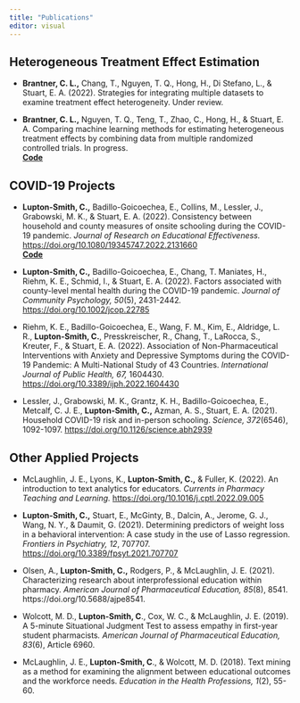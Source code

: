 ```yaml
---
title: "Publications"
editor: visual
---
```


## Heterogeneous Treatment Effect Estimation

-   **Brantner, C. L.,** Chang, T., Nguyen, T. Q., Hong, H., Di Stefano, L., & Stuart, E. A. (2022). Strategies for integrating multiple datasets to examine treatment effect heterogeneity. Under review.

-   **Brantner, C. L.,** Nguyen, T. Q., Teng, T., Zhao, C., Hong, H., & Stuart, E. A. Comparing machine learning methods for estimating heterogeneous treatment effects by combining data from multiple randomized controlled trials. In progress.\
    [**Code**](https://github.com/carlyls/CATE_multiRCT)

## COVID-19 Projects

-   **Lupton-Smith, C.,** Badillo-Goicoechea, E., Collins, M., Lessler, J., Grabowski, M. K., & Stuart, E. A. (2022). Consistency between household and county measures of onsite schooling during the COVID-19 pandemic. *Journal of Research on Educational Effectiveness.* <https://doi.org/10.1080/19345747.2022.2131660>\
    [**Code**](https://github.com/carlyls/covid19_schooldata)

-   **Lupton-Smith, C.,** Badillo-Goicoechea, E., Chang, T. Maniates, H., Riehm, K. E., Schmid, I., & Stuart, E. A. (2022). Factors associated with county-level mental health during the COVID-19 pandemic. *Journal of Community Psychology, 50*(5), 2431-2442*.* <https://doi.org/10.1002/jcop.22785>

-   Riehm, K. E., Badillo-Goicoechea, E., Wang, F. M., Kim, E., Aldridge, L. R., **Lupton-Smith, C.**, Presskreischer, R., Chang, T., LaRocca, S., Kreuter, F., & Stuart, E. A. (2022). Association of Non-Pharmaceutical Interventions with Anxiety and Depressive Symptoms during the COVID-19 Pandemic: A Multi-National Study of 43 Countries. *International Journal of Public Health, 67,* 1604430. <https://doi.org/10.3389/ijph.2022.1604430>

-   Lessler, J., Grabowski, M. K., Grantz, K. H., Badillo-Goicoechea, E., Metcalf, C. J. E., **Lupton-Smith, C.,** Azman, A. S., Stuart, E. A. (2021). Household COVID-19 risk and in-person schooling. *Science, 372*(6546), 1092-1097. <https://doi.org/10.1126/science.abh2939>

## Other Applied Projects

-   McLaughlin, J. E., Lyons, K., **Lupton-Smith, C.,** & Fuller, K. (2022). An introduction to text analytics for educators. *Currents in Pharmacy Teaching and Learning.* <https://doi.org/10.1016/j.cptl.2022.09.005>

-   **Lupton-Smith, C.,** Stuart, E., McGinty, B., Dalcin, A., Jerome, G. J., Wang, N. Y., & Daumit, G. (2021). Determining predictors of weight loss in a behavioral intervention: A case study in the use of Lasso regression. *Frontiers in Psychiatry, 12*, 707707. <https://doi.org/10.3389/fpsyt.2021.707707>

-   Olsen, A., **Lupton-Smith, C.,** Rodgers, P., & McLaughlin, J. E. (2021). Characterizing research about interprofessional education within pharmacy. *American Journal of Pharmaceutical Education, 85*(8), 8541. https://doi.org/10.5688/ajpe8541.

-   Wolcott, M. D., **Lupton-Smith, C**., Cox, W. C., & McLaughlin, J. E. (2019). A 5-minute Situational Judgment Test to assess empathy in first-year student pharmacists*. American Journal of Pharmaceutical Education, 83*(6), Article 6960.

-   McLaughlin, J. E., **Lupton-Smith, C**., & Wolcott, M. D. (2018). Text mining as a method for examining the alignment between educational outcomes and the workforce needs. *Education in the Health Professions, 1*(2), 55-60.

## 
